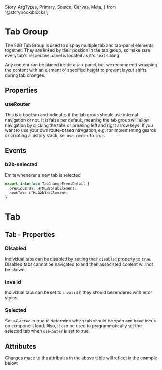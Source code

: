   Story,
  ArgTypes,
  Primary,
  Source,
  Canvas,
  Meta,
} from '@storybook/blocks';


<Meta of={TabGroupStories} />

# Tab Group

<Canvas columns={3} withSource="open" withToolbar={false}>
  <Story id="components-interaction-tab-group--story-010-all-tabs" />
</Canvas>

The B2B Tab Group is used to display multiple tab and tab-panel elements together.
They are linked by their position in the tab group, so make sure every tab's respective
panel is located as it's next sibling.

Any content can be placed inside a tab-panel, but we recommend wrapping the content
with an element of specified height to prevent layout shifts during tab changes.

## Properties

### useRouter

This is a boolean and indicates if the tab group should use internal navigation or not.
It is false per default, meaning the tab group will allow navigation by clicking the tabs or
pressing left and right arrow keys. If you want to use your own route-based navigation, e.g. for
implementing guards or creating a history stack, set `use-router` to `true`.

## Events

### b2b-selected

Emits whenever a new tab is selected.

```typescript
export interface TabChangeEventDetail {
  previousTab: HTMLB2bTabElement;
  nextTab: HTMLB2bTabElement;
}
```

# Tab

## Tab - Properties

### Disabled

Individual tabs can be disabled by setting their `disabled` property to `true`.
Disabled tabs cannot be navigated to and their associated content will not be shown.

### Invalid

Individual tabs can be set to `invalid` if they should be rendered with error styles.

### Selected

Set `selected` to true to determine which tab should be open and have focus on component load. Also, it can be used to
programmatically set the selected tab when `useRouter` is set to true.

## Attributes

<ArgTypes of={TabGroupStories} />
Changes made to the attributes in the above table will reflect in the example
below:
<Primary />
